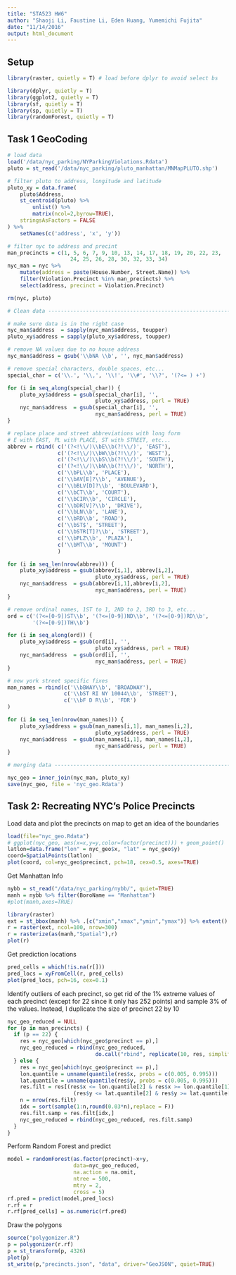 ```yaml
---
title: "STA523 HW6"
author: "Shaoji Li, Faustine Li, Eden Huang, Yumemichi Fujita"
date: "11/14/2016"
output: html_document
---
```


## Setup

```r
library(raster, quietly = T) # load before dplyr to avoid select bs

library(dplyr, quietly = T)
library(ggplot2, quietly = T)
library(sf, quietly = T)
library(sp, quietly = T)
library(randomForest, quietly = T)
```

## Task 1 GeoCoding

```r
# load data
load('/data/nyc_parking/NYParkingViolations.Rdata')
pluto = st_read('/data/nyc_parking/pluto_manhattan/MNMapPLUTO.shp')

# filter pluto to address, longitude and latitude
pluto_xy = data.frame(
    pluto$Address,
    st_centroid(pluto) %>%
        unlist() %>%
        matrix(ncol=2,byrow=TRUE),
    stringsAsFactors = FALSE
) %>%
    setNames(c('address', 'x', 'y'))

# filter nyc to address and precint
man_precincts = c(1, 5, 6, 7, 9, 10, 13, 14, 17, 18, 19, 20, 22, 23,
                    24, 25, 26, 28, 30, 32, 33, 34)
nyc_man = nyc %>%
    mutate(address = paste(House.Number, Street.Name)) %>%
    filter(Violation.Precinct %in% man_precincts) %>%
    select(address, precinct = Violation.Precinct)

rm(nyc, pluto)

# Clean data -------------------------------------------------------------

# make sure data is in the right case
nyc_man$address  = sapply(nyc_man$address, toupper)
pluto_xy$address = sapply(pluto_xy$address, toupper)

# remove NA values due to no house address
nyc_man$address = gsub('\\bNA \\b', '', nyc_man$address)

# remove special characters, double spaces, etc...
special_char = c('\\.', '\\,', '\\!', '\\#', '\\?', '(?<= ) +')

for (i in seq_along(special_char)) {
    pluto_xy$address = gsub(special_char[i], '',
                            pluto_xy$address, perl = TRUE)
    nyc_man$address  = gsub(special_char[i], '',
                            nyc_man$address, perl = TRUE)
}

# replace place and street abbreviations with long form
# E with EAST, PL with PLACE, ST with STREET, etc...
abbrev = rbind( c('(?<!\\/)\\bE\\b(?!\\/)', 'EAST'),
                c('(?<!\\/)\\bW\\b(?!\\/)', 'WEST'),
                c('(?<!\\/)\\bS\\b(?!\\/)', 'SOUTH'),
                c('(?<!\\/)\\bN\\b(?!\\/)', 'NORTH'),
                c('\\bPL\\b', 'PLACE'),
                c('\\bAV[E]?\\b', 'AVENUE'),
                c('\\bBLV[D]?\\b', 'BOULEVARD'),
                c('\\bCT\\b', 'COURT'),
                c('\\bCIR\\b', 'CIRCLE'),
                c('\\bDR[V]?\\b', 'DRIVE'),
                c('\\bLN\\b', 'LANE'),
                c('\\bRD\\b', 'ROAD'),
                c('\\bST$', 'STREET'),
                c('\\bSTR[T]?\\b', 'STREET'),
                c('\\bPLZ\\b', 'PLAZA'),
                c('\\bMT\\b', 'MOUNT')
                )

for (i in seq_len(nrow(abbrev))) {
    pluto_xy$address = gsub(abbrev[i,1], abbrev[i,2],
                            pluto_xy$address, perl = TRUE)
    nyc_man$address  = gsub(abbrev[i,1],abbrev[i,2],
                            nyc_man$address, perl = TRUE)
}

# remove ordinal names, 1ST to 1, 2ND to 2, 3RD to 3, etc...
ord = c('(?<=[0-9])ST\\b', '(?<=[0-9])ND\\b', '(?<=[0-9])RD\\b',
        '(?<=[0-9])TH\\b')

for (i in seq_along(ord)) {
    pluto_xy$address = gsub(ord[i], '',
                            pluto_xy$address, perl = TRUE)
    nyc_man$address  = gsub(ord[i], '',
                            nyc_man$address, perl = TRUE)
}

# new york street specific fixes
man_names = rbind(c('\\bBWAY\\b', 'BROADWAY'),
                  c('\\bST RI NY 10044\\b', 'STREET'),
                  c('\\bF D R\\b', 'FDR')
)

for (i in seq_len(nrow(man_names))) {
    pluto_xy$address = gsub(man_names[i,1], man_names[i,2],
                            pluto_xy$address, perl = TRUE)
    nyc_man$address  = gsub(man_names[i,1], man_names[i,2],
                            nyc_man$address, perl = TRUE)
}

# merging data ----------------------------------------------------------

nyc_geo = inner_join(nyc_man, pluto_xy)
save(nyc_geo, file = 'nyc_geo.Rdata')
```



## Task 2: Recreating NYC’s Police Precincts

Load data and plot the precincts on map to get an idea of the boundaries
```r
load(file="nyc_geo.Rdata")
# ggplot(nyc_geo, aes(x=x,y=y,color=factor(precinct))) + geom_point()
latlon=data.frame("lon" = nyc_geo$x, "lat" = nyc_geo$y)
coord=SpatialPoints(latlon)
plot(coord, col=nyc_geo$precinct, pch=18, cex=0.5, axes=TRUE)
```

Get Manhattan Info

```r
nybb = st_read("/data/nyc_parking/nybb/", quiet=TRUE)
manh = nybb %>% filter(BoroName == "Manhattan")
#plot(manh,axes=TRUE)

library(raster)
ext = st_bbox(manh) %>% .[c("xmin","xmax","ymin","ymax")] %>% extent()
r = raster(ext, ncol=100, nrow=300)
r = rasterize(as(manh,"Spatial"),r)
plot(r)
```

Get prediction locations

```r
pred_cells = which(!is.na(r[]))
pred_locs = xyFromCell(r, pred_cells)
plot(pred_locs, pch=16, cex=0.1)
```

Identify outliers of each precinct, so get rid of the 1% extreme values of each precinct (except for 22 since it only has 252 points) and sample 3% of the values. Instead, I duplicate the size of precinct 22 by 10

```r
nyc_geo_reduced = NULL
for (p in man_precincts) {
  if (p == 22) {
    res = nyc_geo[which(nyc_geo$precinct == p),]
    nyc_geo_reduced = rbind(nyc_geo_reduced,
                            do.call("rbind", replicate(10, res, simplify = FALSE)))
  } else {
    res = nyc_geo[which(nyc_geo$precinct == p),]
    lon.quantile = unname(quantile(res$x, probs = c(0.005, 0.995)))
    lat.quantile = unname(quantile(res$y, probs = c(0.005, 0.995)))
    res.filt = res[(res$x <= lon.quantile[2] & res$x >= lon.quantile[1]) &
                     (res$y <= lat.quantile[2] & res$y >= lat.quantile[1]),]
    n = nrow(res.filt)
    idx = sort(sample(1:n,round(0.03*n),replace = F))
    res.filt.samp = res.filt[idx,]
    nyc_geo_reduced = rbind(nyc_geo_reduced, res.filt.samp)
  }
}
```

Perform Random Forest and predict

```r
model = randomForest(as.factor(precinct)~x+y,
                     data=nyc_geo_reduced,
                     na.action = na.omit,
                     ntree = 500,
                     mtry = 2,
                     cross = 5)
rf.pred = predict(model,pred_locs)
r.rf = r
r.rf[pred_cells] = as.numeric(rf.pred)
```

Draw the polygons

```r
source("polygonizer.R")
p = polygonizer(r.rf)
p = st_transform(p, 4326)
plot(p)
st_write(p,"precincts.json", "data", driver="GeoJSON", quiet=TRUE)
```

